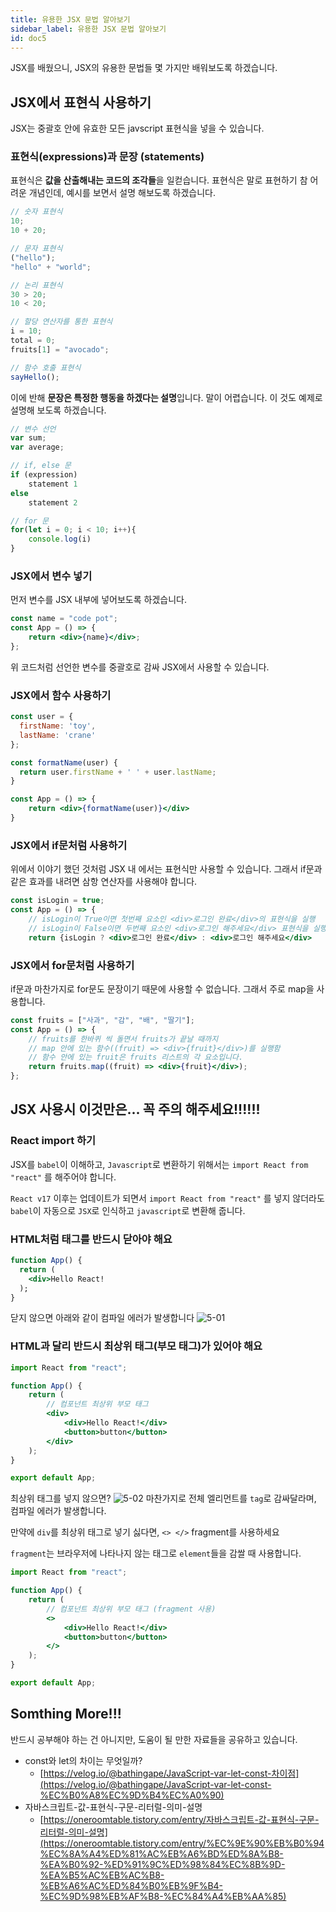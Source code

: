```yaml
---
title: 유용한 JSX 문법 알아보기
sidebar_label: 유용한 JSX 문법 알아보기
id: doc5
---
```


JSX를 배웠으니, JSX의 유용한 문법들 몇 가지만 배워보도록 하겠습니다.

## JSX에서 표현식 사용하기

JSX는 중괄호 안에 유효한 모든 javscript 표현식을 넣을 수 있습니다.

### 표현식(expressions)과 문장 (statements)

표현식은 **값을 산출해내는 코드의 조각들**을 일컫습니다. 표현식은 말로 표현하기 참 어려운 개념인데, 예시를 보면서 설명 해보도록 하겠습니다.

```jsx
// 숫자 표현식
10;
10 + 20;

// 문자 표현식
("hello");
"hello" + "world";

// 논리 표현식
30 > 20;
10 < 20;

// 할당 연산자를 통한 표현식
i = 10;
total = 0;
fruits[1] = "avocado";

// 함수 호출 표현식
sayHello();
```

이에 반해 **문장은 특정한 행동을 하겠다는 설명**입니다. 말이 어렵습니다. 이 것도 예제로 설명해 보도록 하겠습니다.

```jsx
// 변수 선언
var sum;
var average;

// if, else 문
if (expression)
    statement 1
else
    statement 2

// for 문
for(let i = 0; i < 10; i++){
	console.log(i)
}
```

### JSX에서 변수 넣기

먼저 변수를 JSX 내부에 넣어보도록 하겠습니다.

```jsx
const name = "code pot";
const App = () => {
	return <div>{name}</div>;
};
```

위 코드처럼 선언한 변수를 중괄호로 감싸 JSX에서 사용할 수 있습니다.

### JSX에서 함수 사용하기

```jsx
const user = {
  firstName: 'toy',
  lastName: 'crane'
};

const formatName(user) {
  return user.firstName + ' ' + user.lastName;
}

const App = () => {
	return <div>{formatName(user)}</div>
}
```

### JSX에서 if문처럼 사용하기

위에서 이야기 했던 것처럼 JSX 내 에서는 표현식만 사용할 수 있습니다. 그래서 if문과 같은 효과를 내려면 삼항 연산자를 사용해야 합니다.

```jsx
const isLogin = true;
const App = () => {
	// isLogin이 True이면 첫번째 요소인 <div>로그인 완료</div>의 표현식을 실행
	// isLogin이 False이면 두번째 요소인 <div>로그인 해주세요</div> 표현식을 실행
	return {isLogin ? <div>로그인 완료</div> : <div>로그인 해주세요</div>
```

### JSX에서 for문처럼 사용하기

if문과 마찬가지로 for문도 문장이기 때문에 사용할 수 없습니다. 그래서 주로 map을 사용합니다.

```jsx
const fruits = ["사과", "감", "배", "딸기"];
const App = () => {
	// fruits를 한바퀴 씩 돌면서 fruits가 끝날 때까지
	// map 안에 있는 함수((fruit) => <div>{fruit}</div>)를 실행함
	// 함수 안에 있는 fruit은 fruits 리스트의 각 요소입니다.
	return fruits.map((fruit) => <div>{fruit}</div>);
};
```

## JSX 사용시 이것만은... 꼭 주의 해주세요!!!!!!

### React import 하기

JSX를 `babel`이 이해하고, `Javascript`로 변환하기 위해서는 `import React from "react"` 를 해주어야 합니다.

`React v17` 이후는 업데이트가 되면서 `import React from "react"` 를 넣지 않더라도 `babel`이 자동으로 `JSX`로 인식하고 `javascript`로 변환해 줍니다.

### HTML처럼 태그를 반드시 닫아야 해요

```jsx
function App() {
  return (
    <div>Hello React!
  );
}
```

닫지 않으면 아래와 같이 컴파일 에러가 발생합니다
![5-01](./assets/5-01.png)

### HTML과 달리 반드시 최상위 태그(부모 태그)가 있어야 해요

```jsx
import React from "react";

function App() {
	return (
		// 컴포넌트 최상위 부모 태그
		<div>
			<div>Hello React!</div>
			<button>button</button>
		</div>
	);
}

export default App;
```

최상위 태그를 넣지 않으면?
![5-02](./assets/5-02.png)
마찬가지로 전체 엘리먼트를 `tag`로 감싸달라며, 컴파일 에러가 발생합니다.

만약에 `div`를 최상위 태그로 넣기 싫다면, `<> </>` fragment를 사용하세요

`fragment`는 브라우저에 나타나지 않는 태그로 `element`들을 감쌀 때 사용합니다.

```jsx
import React from "react";

function App() {
	return (
		// 컴포넌트 최상위 부모 태그 (fragment 사용)
		<>
			<div>Hello React!</div>
			<button>button</button>
		</>
	);
}

export default App;
```

## Somthing More!!!

반드시 공부해야 하는 건 아니지만, 도움이 될 만한 자료들을 공유하고 있습니다.

- const와 let의 차이는 무엇일까?
  - [https://velog.io/@bathingape/JavaScript-var-let-const-차이점](https://velog.io/@bathingape/JavaScript-var-let-const-%EC%B0%A8%EC%9D%B4%EC%A0%90)
- 자바스크립트-값-표현식-구문-리터럴-의미-설명
  - [https://oneroomtable.tistory.com/entry/자바스크립트-값-표현식-구문-리터럴-의미-설명](https://oneroomtable.tistory.com/entry/%EC%9E%90%EB%B0%94%EC%8A%A4%ED%81%AC%EB%A6%BD%ED%8A%B8-%EA%B0%92-%ED%91%9C%ED%98%84%EC%8B%9D-%EA%B5%AC%EB%AC%B8-%EB%A6%AC%ED%84%B0%EB%9F%B4-%EC%9D%98%EB%AF%B8-%EC%84%A4%EB%AA%85)
